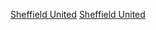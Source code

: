 {{Catnav|頁面分類|...|英國足球|英格蘭足球|英格蘭足球俱樂部}}
{{Commonscat|Sheffield United FC}}

[[Category:南約克郡足球俱樂部|Sheffield United]]
[[Category:英格蘭超級聯賽足球俱樂部|Sheffield United]]